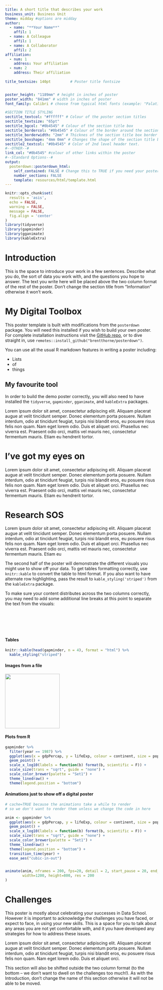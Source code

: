 ```yaml
---
title: A short title that describes your work
business_unit: Business Unit
theme: midday #options are midday
author: 
  - name: "**Your Name**"
    affil: 1
  - name: A Colleague
    affil: 1
  - name: A Collaborator
    affil: 2
affiliation: 
  - num: 1
    address: Your affiliation
  - num: 2
    address: Their affiliation
    
title_textsize: 140pt         # Poster title fontsize


poster_height: "1189mm" # height in inches of poster
poster_width: "841mm" # width in inches of poster
font_family: Calibri # choose from typical html fonts (example: "Palatino")

#SECTION TITLE STYLING
sectitle_textcol: "#ffffff" # Colour of the poster section titles
sectitle_textsize: "65pt"
sectitle_bgcol: "#0b4545" # Colour of the section title box
sectitle_bordercol: "#0b4545" # Colour of the border around the section title box.
sectitle_borderwidth: "2mm" # Thicknes of the section title box border
sectitle_boxshape: "4mm 0mm" # Changes the shape of the section title box.
sectitle2_textcol: "#0b4545" # Color of 2nd level header text.
#--OTHER--#
link_col: "#0b4545" #colour of other links within the poster
#--Standard Options--#
output: 
  posterdown::posterdown_html:
    self_contained: FALSE # Change this to TRUE if you need your poster portable as a single html file
    number_sections: FALSE
    template: resources/html/template.html
---
```


```r
knitr::opts_chunk$set(
  results = 'asis',
  echo = FALSE,
  warning = FALSE,
  message = FALSE,
  fig.align = 'center'
)
library(tidyverse)
library(gapminder)
library(gganimate)
library(kableExtra)
```


# Introduction
This is the space to introduce your work in a few sentences. Describe what you do, the sort of data 
you work with, and the questions you hope to answer. The text you write here will be placed above the
two column format of the rest of the poster. Don't change the section title from "Information" 
otherwise it won't work.

# My Digital Toolbox

This poster template is built with modifications from the `posterdown` package. You will need this 
installed if you wish to build your own poster. For complete installation instructions visit the 
[GitHub repo](https://github.com/brentthorne/posterdown), or to dive straight in, use
`remotes::install_github("brentthorne/posterdown")`.

You can use all the usual R markdown features in writing a poster including:

* Lists
* of
* things

## My favourite tool

In order to build the demo poster correctly, you will also need to have installed the `tidyverse`, 
`gapminder`, `gganimate`, and `kableExtra` packages.

Lorem ipsum dolor sit amet, consectetur adipiscing elit. Aliquam placerat augue at velit tincidunt 
semper. Donec elementum porta posuere. Nullam interdum, odio at tincidunt feugiat, turpis nisi 
blandit eros, eu posuere risus felis non quam. Nam eget lorem odio. Duis et aliquet orci. Phasellus
nec viverra est. Praesent odio orci, mattis vel mauris nec, consectetur fermentum mauris. Etiam eu 
hendrerit tortor.

# I've got my eyes on

Lorem ipsum dolor sit amet, consectetur adipiscing elit. Aliquam placerat augue at velit tincidunt 
semper. Donec elementum porta posuere. Nullam interdum, odio at tincidunt feugiat, turpis nisi 
blandit eros, eu posuere risus felis non quam. Nam eget lorem odio. Duis et aliquet orci. Phasellus
nec viverra est. Praesent odio orci, mattis vel mauris nec, consectetur fermentum mauris. Etiam eu 
hendrerit tortor.


# Research SOS

Lorem ipsum dolor sit amet, consectetur adipiscing elit. Aliquam placerat augue at velit tincidunt 
semper. Donec elementum porta posuere. Nullam interdum, odio at tincidunt feugiat, turpis nisi 
blandit eros, eu posuere risus felis non quam. Nam eget lorem odio. Duis et aliquet orci. Phasellus
nec viverra est. Praesent odio orci, mattis vel mauris nec, consectetur fermentum mauris. Etiam eu 

The second half of the poster will demonstrate the different visuals you might use to show off your 
data. To get tables formatting correctly, use `knitr::kable` to convert the table to html format. If
you also want to have alternate row highlighting, pass the result to `kable_styling('striped')` 
from the `kableExtra` package.

To make sure your content distributes across the two columns correctly, you may need to add some 
additional line breaks at this point to separate the text from the visuals:

<br/>
<br/>
<br/>
<br/>


#### Tables
```r
knitr::kable(head(gapminder, n = 4), format = "html") %>% 
  kable_styling("striped")
```

#### Images from a file

![](resources/img/posterdownlogo.png){width=180px}

#### Plots from R
```r
gapminder %>% 
  filter(year == 1987) %>% 
  ggplot(aes(x = gdpPercap, y = lifeExp, colour = continent, size = pop)) +
  geom_point() +
  scale_x_log10(labels = function(b) format(b, scientific = F)) +
  scale_size(trans = "sqrt", guide = "none") +
  scale_color_brewer(palette = "Set1") +
  theme_linedraw() +
  theme(legend.position = "bottom")
```


#### Animations just to show off a digital poster
```r
# cache=TRUE because the animations take a while to render
# so we don't want to render them unless we change the code in here

anim <- gapminder %>% 
  ggplot(aes(x = gdpPercap, y = lifeExp, colour = continent, size = pop)) +
  geom_point() +
  scale_x_log10(labels = function(b) format(b, scientific = F)) +
  scale_size(trans = "sqrt", guide = "none") +
  scale_color_brewer(palette = "Set1") +
  theme_linedraw() +
  theme(legend.position = "bottom") +
  transition_time(year) +
  ease_aes("cubic-in-out")


animate(anim, nframes = 200, fps=20, detail = 2, start_pause = 20, end_pause=20, 
        width=1200, height=800, res = 200
)
```

# Challenges

This poster is mostly about celebrating your successes in Data School. However it is important to 
acknowledge the challenges you have faced, or expect to face, in using your new skills. This is a
space for you to talk about any areas you are not yet comfortable with, and it you have developed 
any strategies for how to address these issues.

Lorem ipsum dolor sit amet, consectetur adipiscing elit. Aliquam placerat augue at velit tincidunt 
semper. Donec elementum porta posuere. Nullam interdum, odio at tincidunt feugiat, turpis nisi 
blandit eros, eu posuere risus felis non quam. Nam eget lorem odio. Duis et aliquet orci. 

This section will also be shifted outside the two column format (to the bottom -- we don't want to dwell
on the challenges too much!). As with the Introduction, don't change the name of this section otherwise 
it will not be able to be moved.
